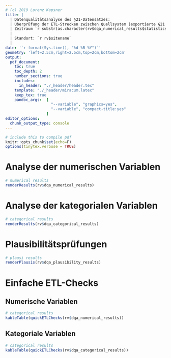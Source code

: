 ```yaml
---
# (c) 2019 Lorenz Kapsner
title: |
  | Datenqualitätsanalyse des §21-Datensatzes: 
  | Überprüfung der ETL-Strecken zwischen Quellsystem (exportierte §21 Rohdaten) und Zielsystem (i2b2 Datenbank) 
  | Zeitraum `r substr(as.character(rv$dqa_numerical_results$statistics$EpisodeOfCare_period_end$target_data[1,])[2], 1, 4)` bis `r substr(as.character(rv$dqa_numerical_results$statistics$EpisodeOfCare_period_end$target_data[6,])[2], 1, 4)` 
  | 
  | Standort: `r rv$sitename` 
  | 
date: '`r format(Sys.time(), "%d %B %Y")`' 
geometry: 'left=2.5cm,right=2.5cm,top=2cm,bottom=2cm' 
output: 
  pdf_document:
    toc: true
    toc_depth: 2
    number_sections: true
    includes:
      in_header: "./_header/header.tex"
    template: "./_header/miracum.latex"
    keep_tex: true
    pandoc_args:  [
                    "--variable", "graphics=yes",
                    "--variable", "compact-title:yes"
                  ]
editor_options:
  chunk_output_type: console
---
```


```r
# include this to compile pdf
knitr::opts_chunk$set(echo=F)
options(tinytex.verbose = TRUE)
```

\newpage

# Analyse der numerischen Variablen  

```r
# numerical results
renderResults(rv$dqa_numerical_results)
```


# Analyse der kategorialen Variablen  

```r
# categorical results
renderResults(rv$dqa_categorical_results)
```


# Plausibilitätsprüfungen  

```r
# plausi results
renderPlausis(rv$dqa_plausibility_results)
```

# Einfache ETL-Checks

## Numerische Variablen

```r
# categorical results
kableTable(quickETLChecks(rv$dqa_numerical_results))
```

## Kategoriale Variablen

```r
# categorical results
kableTable(quickETLChecks(rv$dqa_categorical_results))
```
